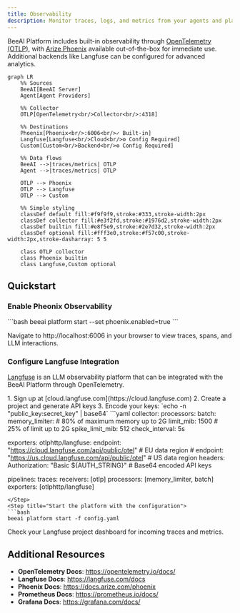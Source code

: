 ```yaml
---
title: Observability
description: Monitor traces, logs, and metrics from your agents and platform
---
```


BeeAI Platform includes built-in observability through [OpenTelemetry (OTLP)](https://opentelemetry.io/), with [Arize Phoenix](https://docs.arize.com/phoenix) available out-of-the-box for immediate use. Additional backends like Langfuse can be configured for advanced analytics.

```mermaid
graph LR
    %% Sources
    BeeAI[BeeAI Server] 
    Agent[Agent Providers]
    
    %% Collector
    OTLP[OpenTelemetry<br/>Collector<br/>:4318]
    
    %% Destinations
    Phoenix[Phoenix<br/>:6006<br/>✓ Built-in]
    Langfuse[Langfuse<br/>Cloud<br/>⚙ Config Required]
    Custom[Custom<br/>Backend<br/>⚙ Config Required]
    
    %% Data flows
    BeeAI -->|traces/metrics| OTLP
    Agent -->|traces/metrics| OTLP
    
    OTLP --> Phoenix
    OTLP --> Langfuse
    OTLP --> Custom
    
    %% Simple styling
    classDef default fill:#f9f9f9,stroke:#333,stroke-width:2px
    classDef collector fill:#e3f2fd,stroke:#1976d2,stroke-width:2px
    classDef builtin fill:#e8f5e9,stroke:#2e7d32,stroke-width:2px
    classDef optional fill:#fff3e0,stroke:#f57c00,stroke-width:2px,stroke-dasharray: 5 5
    
    class OTLP collector
    class Phoenix builtin
    class Langfuse,Custom optional
```

## Quickstart

### Enable Pheonix Observability

<Steps>
<Step title="Start platform with Phoenix enabled">
```bash
beeai platform start --set phoenix.enabled=true
```
</Step>
<Step title="Access Phoenix UI">

Navigate to http://localhost:6006 in your browser to view traces, spans, and LLM interactions.

</Step>
</Steps>

### Configure Langfuse Integration

[Langfuse](https://langfuse.com/) is an LLM observability platform that can be integrated with the BeeAI Platform through OpenTelemetry.

<Steps>
<Step title="Get Langfuse credentials">
1. Sign up at [cloud.langfuse.com](https://cloud.langfuse.com)
2. Create a project and generate API keys
3. Encode your keys: `echo -n "public_key:secret_key" | base64`
</Step>
<Step title="Create a configuration file (config.yaml):">
```yaml
collector:
  processors:
    batch:
    memory_limiter:
      # 80% of maximum memory up to 2G
      limit_mib: 1500
      # 25% of limit up to 2G
      spike_limit_mib: 512
      check_interval: 5s
   
  exporters:
    otlphttp/langfuse:
      endpoint: "https://cloud.langfuse.com/api/public/otel"  # EU data region
      # endpoint: "https://us.cloud.langfuse.com/api/public/otel"  # US data region
      headers:
        Authorization: "Basic ${AUTH_STRING}"  # Base64 encoded API keys

  pipelines:
    traces:
      receivers: [otlp]
      processors: [memory_limiter, batch]
      exporters: [otlphttp/langfuse]
```
</Step>
<Step title="Start the platform with the configuration">
```bash
beeai platform start -f config.yaml
```
</Step>
<Step title="Access Langfuse UI">
Check your Langfuse project dashboard for incoming traces and metrics.
</Step>
</Steps>

## Additional Resources

- **OpenTelemetry Docs**: https://opentelemetry.io/docs/
- **Langfuse Docs**: https://langfuse.com/docs
- **Phoenix Docs**: https://docs.arize.com/phoenix
- **Prometheus Docs**: https://prometheus.io/docs/
- **Grafana Docs**: https://grafana.com/docs/